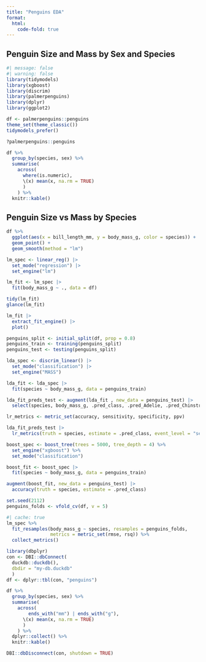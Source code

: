 ```yaml
---
title: "Penguins EDA"
format:
  html:
    code-fold: true
---
```


## Penguin Size and Mass by Sex and Species

```r
#| message: false
#| warning: false 
library(tidymodels)
library(xgboost)  
library(discrim)
library(palmerpenguins)
library(dplyr)
library(ggplot2)

df <- palmerpenguins::penguins
theme_set(theme_classic())
tidymodels_prefer()
```

```r
?palmerpenguins::penguins
```

```r
df %>%
  group_by(species, sex) %>%
  summarise(
    across(
      where(is.numeric), 
      \(x) mean(x, na.rm = TRUE)
      )
    ) %>%
  knitr::kable()
```

## Penguin Size vs Mass by Species

```r
df %>%
  ggplot(aes(x = bill_length_mm, y = body_mass_g, color = species)) +
  geom_point() + 
  geom_smooth(method = "lm")
```

```r
lm_spec <- linear_reg() |>
  set_mode("regression") |>
  set_engine("lm")

lm_fit <- lm_spec |>
  fit(body_mass_g ~ ., data = df)

tidy(lm_fit)
glance(lm_fit)

lm_fit |>
  extract_fit_engine() |>
  plot()
```

```r
penguins_split <- initial_split(df, prop = 0.8)
penguins_train <- training(penguins_split)
penguins_test <- testing(penguins_split)

lda_spec <- discrim_linear() |>
  set_mode("classification") |>
  set_engine("MASS")

lda_fit <- lda_spec |>
  fit(species ~ body_mass_g, data = penguins_train)

lda_fit_preds_test <- augment(lda_fit , new_data = penguins_test) |>
  select(species, body_mass_g, .pred_class, .pred_Adelie, .pred_Chinstrap, .pred_Gentoo)

lr_metrics <- metric_set(accuracy, sensitivity, specificity, ppv)

lda_fit_preds_test |>
  lr_metrics(truth = species, estimate = .pred_class, event_level = "second")
```

```r
boost_spec <- boost_tree(trees = 5000, tree_depth = 4) %>%
  set_engine("xgboost") %>%
  set_mode("classification")

boost_fit <- boost_spec |>
  fit(species ~ body_mass_g, data = penguins_train)

augment(boost_fit, new_data = penguins_test) |>
  accuracy(truth = species, estimate = .pred_class)
```
```r
set.seed(2112) 
penguins_folds <- vfold_cv(df, v = 5) 

#| cache: true
lm_spec %>%   
  fit_resamples(body_mass_g ~ species, resamples = penguins_folds, 
                metrics = metric_set(rmse, rsq)) %>%   
  collect_metrics()
```

```r
library(dbplyr)
con <- DBI::dbConnect(
  duckdb::duckdb(), 
  dbdir = "my-db.duckdb"
  )
df <- dplyr::tbl(con, "penguins")

df %>%
  group_by(species, sex) %>%
  summarise(
    across(
        ends_with("mm") | ends_with("g"),
      \(x) mean(x, na.rm = TRUE)
      )
    ) %>%
  dplyr::collect() %>%
  knitr::kable()

DBI::dbDisconnect(con, shutdown = TRUE)
```


